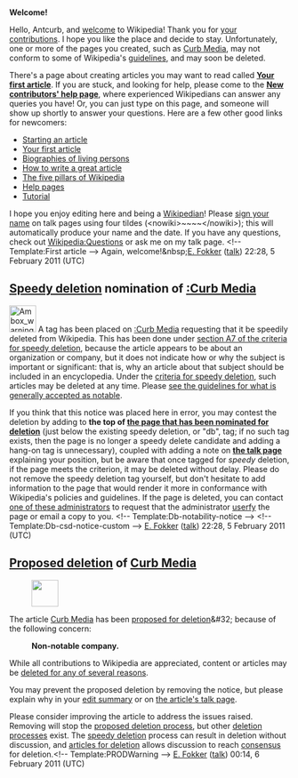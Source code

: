 <article id="30761863" title=User talk:Antcurb>
	<talkpage id="30761863" title="User talk:Antcurb">
'''Welcome!'''

Hello, Antcurb, and [[Wikipedia:Welcome, newcomers|welcome]] to Wikipedia! Thank you for [[Special:Contributions/Antcurb|your contributions]]. I hope you like the place and decide to stay. Unfortunately, one or more of the pages you created, such as [[Curb Media]], may not conform to some of Wikipedia's [[Wikipedia:List of policies|guidelines]], and may soon be deleted. 

There's a page about creating articles you may want to read called '''[[Wikipedia:Your first article|Your first article]]'''. If you are stuck, and looking for help, please come to the '''[[Wikipedia:New contributors' help page|New contributors' help page]]''', where experienced Wikipedians can answer any queries you have! Or, you can just type '''{{t|helpme}}''' on this page, and someone will show up shortly to answer your questions. Here are a few other good links for newcomers:
* [[Wikipedia:Starting an article|Starting an article]]
* [[Wikipedia:Your first article|Your first article]]
* [[Wikipedia:Biographies of living persons|Biographies of living persons]]
* [[Wikipedia:How to write a great article|How to write a great article]]
* [[Wikipedia:Five pillars|The five pillars of Wikipedia]]
* [[Help:Contents|Help pages]]
* [[Wikipedia:Tutorial|Tutorial]]
I hope you enjoy editing here and being a [[Wikipedia:Wikipedians|Wikipedian]]! Please [[Wikipedia:Signatures|sign your name]] on talk pages using four tildes (&lt;nowiki&gt;~~~~&lt;/nowiki&gt;); this will automatically produce your name and the date. If you have any questions, check out [[Wikipedia:Questions]] or ask me on my talk page. &lt;!-- Template:First article --&gt; Again, welcome!&amp;nbsp;[[User:E. Fokker|E. Fokker]] ([[User talk:E. Fokker|talk]]) 22:28, 5 February 2011 (UTC)

==[[Wikipedia:Criteria for speedy deletion|Speedy deletion]] nomination of [[:Curb Media]]==
[[Image:Ambox warning pn.svg|48px|left|alt=|link=]]
{{Quote box|quote=&lt;p&gt;If this is the first article that you have created, you may want to read [[WP:Your first article|the guide to writing your first article]].&lt;/p&gt;&lt;p&gt;You may want to consider using the [[Wikipedia:Article wizard|Article Wizard]] to help you create articles.&lt;/p&gt;|width=20%|align=right}}
A tag has been placed on [[:Curb Media]] requesting that it be speedily deleted from Wikipedia. This has been done under [[WP:CSD#A7|section A7 of the criteria for speedy deletion]], because the article appears to be about an organization or company, but it does not indicate how or why the subject is important or significant: that is, why an article about that subject should be included in an encyclopedia. Under the [[WP:CSD#Articles|criteria for speedy deletion]], such articles may be deleted at any time. Please [[Wikipedia:Notability|see the guidelines for what is generally accepted as notable]]. 

If you think that this notice was placed here in error, you may contest the deletion by adding {{tlc|hang on}} to '''the top of [[:Curb Media|the page that has been nominated for deletion]]''' (just below the existing speedy deletion, or &quot;db&quot;, tag; if no such tag exists, then the page is no longer a speedy delete candidate and adding a hang-on tag is unnecessary), coupled with adding a note on '''[[Talk:Curb Media|the talk page]]''' explaining your position, but be aware that once tagged for ''speedy'' deletion, if the page meets the criterion, it may be deleted without delay. Please do not remove the speedy deletion tag yourself, but don't hesitate to add information to the page that would render it more in conformance with Wikipedia's policies and guidelines. If the page is deleted, you can contact [[:Category:Wikipedia administrators who will provide copies of deleted articles|one of these administrators]] to request that the administrator [[Wikipedia:Userfication#Userfication_of_deleted_content|userfy]] the page or email a copy to you. &lt;!-- Template:Db-notability-notice --&gt; &lt;!-- Template:Db-csd-notice-custom --&gt; [[User:E. Fokker|E. Fokker]] ([[User talk:E. Fokker|talk]]) 22:28, 5 February 2011 (UTC)

==[[Wikipedia:Proposed deletion|Proposed deletion]] of [[Curb Media]]==
[[Image:Ambox warning yellow.svg|left|link=|48px|]]

The article [[Curb Media]] has been [[Wikipedia:Proposed deletion|proposed for deletion]]&amp;#32; because of the following concern:
:'''Non-notable company.'''

While all contributions to Wikipedia are appreciated, content or articles may be [[WP:DEL#REASON|deleted for any of several reasons]].

You may prevent the proposed deletion by removing the {{tlc|proposed deletion/dated}} notice, but please explain why in your [[Help:edit summary|edit summary]] or on [[Talk:Curb Media|the article's talk page]].

Please consider improving the article to address the issues raised. Removing {{tlc|proposed deletion/dated}} will stop the [[Wikipedia:Proposed deletion|proposed deletion process]], but other [[Wikipedia:deletion process|deletion process]]es exist.  The [[Wikipedia:Criteria for speedy deletion|speedy deletion]] process can result in deletion without discussion, and [[Wikipedia:Articles for deletion|articles for deletion]] allows discussion to reach [[Wikipedia:Consensus|consensus]] for deletion.&lt;!-- Template:PRODWarning --&gt; [[User:E. Fokker|E. Fokker]] ([[User talk:E. Fokker|talk]]) 00:14, 6 February 2011 (UTC)
	</talkpage>
</article>
